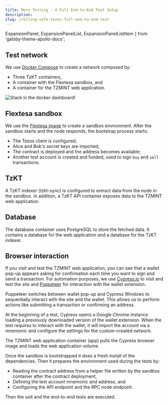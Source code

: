```yaml
---
title: More Testing - A Full End-to-End Test Setup
description: 
slug: /rolling-safe-tezos-full-end-to-end-test
---
```



  ExpansionPanel,
  ExpansionPanelList,
  ExpansionPanelListItem
} from 'gatsby-theme-apollo-docs';

<!-- Need intro sentence and description-->

## Test network

We use [Docker Compose](https://docs.docker.com/compose/) to create a network composed by:

* Three TzKT containers,
* A container with the Flextesa sandbox, and
* A container for the TZMINT web application.

![Stack in the docker dashboard!](./images/stack-docker-dashboard.png)

## Flextesa sandbox

We use the [Flextesa image](https://hub.docker.com/r/tqtezos/flextesa/tags?page=1&ordering=last_updated) to create a sandbox environment. After the sandbox starts and the node responds, the bootstrap process starts:

* The Tezos client is configured;
* Alice and Bob's secret keys are imported;
* The contract is deployed and the address becomes available;
* Another test account is created and funded, used to sign `buy` and `sell` transactions.

## TzKT

A TzKT indexer (tzkt-sync) is configured to extract data from the node in the sandbox. In addition, a TzKT API container exposes data to the TZMINT web application.

## Database

The database container uses PostgreSQL to store the fetched data. It contains a database for the web application and a database for the TzKT indexer.

## Browser interaction

If you visit and test the TZMINT web application, you can see that a wallet pop-up appears asking for confirmation each time you want to sign and send a transaction. For automation purposes, we use [Cypress.io](https://github.com/cypress-io/cypress) to visit and test the site and [Puppeteer](https://github.com/puppeteer/puppeteer) for interaction with the wallet extension.

Puppeteer switches between wallet pop-up and Cypress Windows to sequentially interact with the site and the wallet. This allows us to perform actions like submitting a transaction or confirming an address.

At the beginning of a test, Cypress opens a Google Chrome instance loading a previously downloaded version of the wallet extension. When the test requires to interact with the wallet, it will import the account via a mnemonic and configure the settings for the custom-created network.

The TZMINT web application container (app) pulls the Cypress browser image and loads the web application volume.

Once the sandbox is bootstrapped it does a fresh install of the dependencies. Then it prepares the environment used during the tests by:

* Reading the contract address from a helper file written by the sandbox container after the contract deployment,
* Defining the test account mnemonic and address, and
* Configuring the API endpoint and the RPC node endpoint.

Then the unit and the end-to-end tests are executed.
